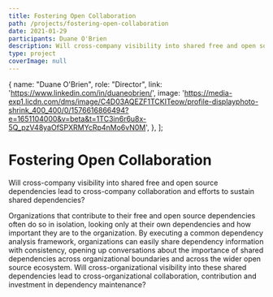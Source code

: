 ```yaml
---
title: Fostering Open Collaboration
path: /projects/fostering-open-collaboration
date: 2021-01-29
participants: Duane O'Brien
description: Will cross-company visibility into shared free and open source dependencies lead to cross-company collaboration and efforts to sustain shared dependencies?
type: project
coverImage: null
---
```


  {
    name: "Duane O'Brien",
    role: "Director",
    link: 'https://www.linkedin.com/in/duaneobrien/',
    image: 'https://media-exp1.licdn.com/dms/image/C4D03AQEZF1TCKITeow/profile-displayphoto-shrink_400_400/0/1576616866494?e=1651104000&v=beta&t=1TC3in6r6u8x-5Q_pzV48yaOfSPXRMYcRp4nMo6vN0M',
  },
];

<!-- export const resources = [
  {
    title: "Proposal",
    link: "https://example.com",
    linkText: "Read More",
    author: "Duane O'Brien",
  },
]; -->

# Fostering Open Collaboration

Will cross-company visibility into shared free and open source dependencies lead to cross-company collaboration and efforts to sustain shared dependencies?

Organizations that contribute to their free and open source dependencies often do so in isolation, looking only at their own dependencies and how important they are to the organization. By executing a common dependency analysis framework, organizations can easily share dependency information with consistency, opening up conversations about the importance of shared dependencies across organizational boundaries and across the wider open source ecosystem. Will cross-organizational visibility into these shared dependencies lead to cross-organizational collaboration, contribution and investment in dependency maintenance?
